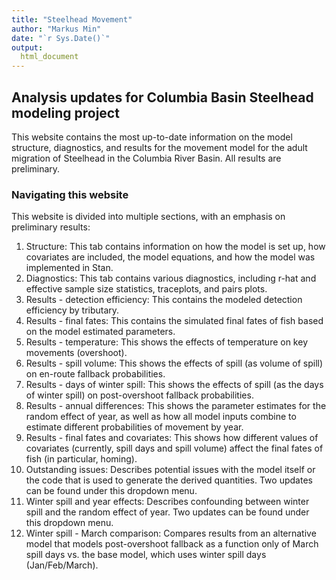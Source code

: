 ```yaml
---
title: "Steelhead Movement"
author: "Markus Min"
date: "`r Sys.Date()`"
output:
  html_document
---
```


## Analysis updates for Columbia Basin Steelhead modeling project

This website contains the most up-to-date information on the model structure, diagnostics, and results for the movement model for the adult migration of Steelhead in the Columbia River Basin. All results are preliminary.


### Navigating this website

This website is divided into multiple sections, with an emphasis on preliminary results:

1. Structure: This tab contains information on how the model is set up, how covariates are included, the model equations, and how the model was implemented in Stan.
2. Diagnostics: This tab contains various diagnostics, including r-hat and effective sample size statistics, traceplots, and pairs plots.
3. Results - detection efficiency: This contains the modeled detection efficiency by tributary.
4. Results - final fates: This contains the simulated final fates of fish based on the model estimated parameters.
5. Results - temperature: This shows the effects of temperature on key movements (overshoot).
6. Results - spill volume: This shows the effects of spill (as volume of spill) on en-route fallback probabilities.
7. Results - days of winter spill: This shows the effects of spill (as the days of winter spill) on post-overshoot fallback probabilities.
8. Results - annual differences: This shows the parameter estimates for the random effect of year, as well as how all model inputs combine to estimate different probabilities of movement by year.
9. Results - final fates and covariates: This shows how different values of covariates (currently, spill days and spill volume) affect the final fates of fish (in particular, homing).
10. Outstanding issues: Describes potential issues with the model itself or the code that is used to generate the derived quantities. Two updates can be found under this dropdown menu.
11. Winter spill and year effects: Describes confounding between winter spill and the random effect of year. Two updates can be found under this dropdown menu.
12. Winter spill - March comparison: Compares results from an alternative model that models post-overshoot fallback as a function only of March spill days vs. the base model, which uses winter spill days (Jan/Feb/March).


